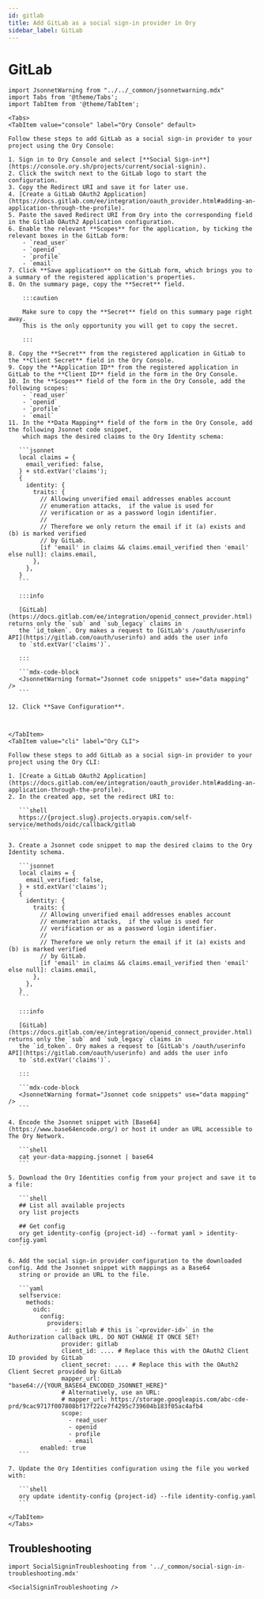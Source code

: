 ```yaml
---
id: gitlab
title: Add GitLab as a social sign-in provider in Ory
sidebar_label: GitLab
---
```


# GitLab

````mdx-code-block
import JsonnetWarning from "../../_common/jsonnetwarning.mdx"
import Tabs from '@theme/Tabs';
import TabItem from '@theme/TabItem';

<Tabs>
<TabItem value="console" label="Ory Console" default>

Follow these steps to add GitLab as a social sign-in provider to your project using the Ory Console:

1. Sign in to Ory Console and select [**Social Sign-in**](https://console.ory.sh/projects/current/social-signin).
2. Click the switch next to the GitLab logo to start the configuration.
3. Copy the Redirect URI and save it for later use.
4. [Create a GitLab OAuth2 Application](https://docs.gitlab.com/ee/integration/oauth_provider.html#adding-an-application-through-the-profile).
5. Paste the saved Redirect URI from Ory into the corresponding field in the Gitlab OAuth2 Application configuration.
6. Enable the relevant **Scopes** for the application, by ticking the relevant boxes in the GitLab form:
    - `read_user`
    - `openid`
    - `profile`
    - `email`
7. Click **Save application** on the GitLab form, which brings you to a summary of the registered application's properties.
8. On the summary page, copy the **Secret** field.

    :::caution

    Make sure to copy the **Secret** field on this summary page right away.
    This is the only opportunity you will get to copy the secret.

    :::

8. Copy the **Secret** from the registered application in GitLab to the **Client Secret** field in the Ory Console.
9. Copy the **Application ID** from the registered application in GitLab to the **Client ID** field in the form in the Ory Console.
10. In the **Scopes** field of the form in the Ory Console, add the following scopes:
    - `read_user`
    - `openid`
    - `profile`
    - `email`
11. In the **Data Mapping** field of the form in the Ory Console, add the following Jsonnet code snippet,
    which maps the desired claims to the Ory Identity schema:

   ```jsonnet
   local claims = {
     email_verified: false,
   } + std.extVar('claims');
   {
     identity: {
       traits: {
         // Allowing unverified email addresses enables account
         // enumeration attacks,  if the value is used for
         // verification or as a password login identifier.
         //
         // Therefore we only return the email if it (a) exists and (b) is marked verified
         // by GitLab.
         [if 'email' in claims && claims.email_verified then 'email' else null]: claims.email,
       },
     },
   }
   ```

   :::info

   [GitLab](https://docs.gitlab.com/ee/integration/openid_connect_provider.html) returns only the `sub` and `sub_legacy` claims in
   the `id_token`. Ory makes a request to [GitLab's /oauth/userinfo API](https://gitlab.com/oauth/userinfo) and adds the user info
   to `std.extVar('claims')`.

   :::

   ```mdx-code-block
   <JsonnetWarning format="Jsonnet code snippets" use="data mapping" />
   ```

12. Click **Save Configuration**.



</TabItem>
<TabItem value="cli" label="Ory CLI">

Follow these steps to add GitLab as a social sign-in provider to your project using the Ory CLI:

1. [Create a GitLab OAuth2 Application](https://docs.gitlab.com/ee/integration/oauth_provider.html#adding-an-application-through-the-profile).
2. In the created app, set the redirect URI to:

   ```shell
   https://{project.slug}.projects.oryapis.com/self-service/methods/oidc/callback/gitlab
   ```

3. Create a Jsonnet code snippet to map the desired claims to the Ory Identity schema.

   ```jsonnet
   local claims = {
     email_verified: false,
   } + std.extVar('claims');
   {
     identity: {
       traits: {
         // Allowing unverified email addresses enables account
         // enumeration attacks,  if the value is used for
         // verification or as a password login identifier.
         //
         // Therefore we only return the email if it (a) exists and (b) is marked verified
         // by GitLab.
         [if 'email' in claims && claims.email_verified then 'email' else null]: claims.email,
       },
     },
   }
   ```

   :::info

   [GitLab](https://docs.gitlab.com/ee/integration/openid_connect_provider.html) returns only the `sub` and `sub_legacy` claims in
   the `id_token`. Ory makes a request to [GitLab's /oauth/userinfo API](https://gitlab.com/oauth/userinfo) and adds the user info
   to `std.extVar('claims')`.

   :::

   ```mdx-code-block
   <JsonnetWarning format="Jsonnet code snippets" use="data mapping" />
   ```

4. Encode the Jsonnet snippet with [Base64](https://www.base64encode.org/) or host it under an URL accessible to The Ory Network.

   ```shell
   cat your-data-mapping.jsonnet | base64
   ```

5. Download the Ory Identities config from your project and save it to a file:

   ```shell
   ## List all available projects
   ory list projects

   ## Get config
   ory get identity-config {project-id} --format yaml > identity-config.yaml
   ```

6. Add the social sign-in provider configuration to the downloaded config. Add the Jsonnet snippet with mappings as a Base64
   string or provide an URL to the file.

   ```yaml
   selfservice:
     methods:
       oidc:
         config:
           providers:
             - id: gitlab # this is `<provider-id>` in the Authorization callback URL. DO NOT CHANGE IT ONCE SET!
               provider: gitlab
               client_id: .... # Replace this with the OAuth2 Client ID provided by GitLab
               client_secret: .... # Replace this with the OAuth2 Client Secret provided by GitLab
               mapper_url: "base64://{YOUR_BASE64_ENCODED_JSONNET_HERE}"
               # Alternatively, use an URL:
               # mapper_url: https://storage.googleapis.com/abc-cde-prd/9cac9717f007808bf17f22ce7f4295c739604b183f05ac4afb4
               scope:
                 - read_user
                 - openid
                 - profile
                 - email
         enabled: true
   ```

7. Update the Ory Identities configuration using the file you worked with:

   ```shell
   ory update identity-config {project-id} --file identity-config.yaml
   ```

</TabItem>
</Tabs>
````

## Troubleshooting

```mdx-code-block
import SocialSigninTroubleshooting from '../_common/social-sign-in-troubleshooting.mdx'

<SocialSigninTroubleshooting />
```
